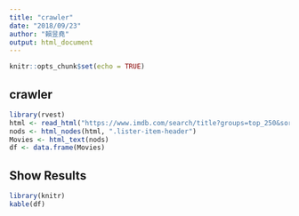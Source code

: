 ```yaml
---
title: "crawler"
date: "2018/09/23"
author: "賴昱堯"
output: html_document
---
```


```r
knitr::opts_chunk$set(echo = TRUE)
```

## crawler

```r
library(rvest)
html <- read_html("https://www.imdb.com/search/title?groups=top_250&sort=user_rating&page=1&ref_=adv_nxt")
nods <- html_nodes(html, ".lister-item-header")
Movies <- html_text(nods)
df <- data.frame(Movies)

```

## Show Results

```r
library(knitr)
kable(df)
```
